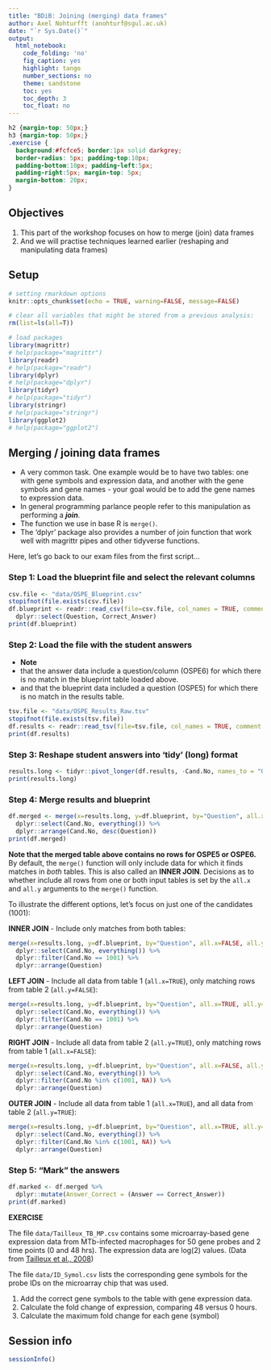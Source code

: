 ```yaml
---
title: "BDiB: Joining (merging) data frames"
author: Axel Nohturfft (anohturf@sgul.ac.uk)
date: "`r Sys.Date()`"
output:
  html_notebook:
    code_folding: 'no'
    fig_caption: yes
    highlight: tango
    number_sections: no
    theme: sandstone
    toc: yes
    toc_depth: 3
    toc_float: no
---
```


```css
h2 {margin-top: 50px;}
h3 {margin-top: 50px;}
.exercise {
  background:#fcfce5; border:1px solid darkgrey;
  border-radius: 5px; padding-top:10px;
  padding-bottom:10px; padding-left:5px;
  padding-right:5px; margin-top: 5px;
  margin-bottom: 20px;
}
```

## Objectives  

(1) This part of the workshop focuses on how to merge (join) data frames  
(2) And we will practise techniques learned earlier (reshaping and manipulating data frames)  

## Setup  
```r
# setting rmarkdown options
knitr::opts_chunk$set(echo = TRUE, warning=FALSE, message=FALSE)
```

```r
# clear all variables that might be stored from a previous analysis:
rm(list=ls(all=T))
```

```r
# load packages
library(magrittr)
# help(package="magrittr")
library(readr)
# help(package="readr")
library(dplyr)
# help(package="dplyr")
library(tidyr)
# help(package="tidyr")
library(stringr)
# help(package="stringr")
library(ggplot2)
# help(package="ggplot2")
```

## Merging / joining data frames  

* A very common task. One example would be to have two tables: one with gene symbols and expression data, and another with the gene symbols and gene names - your goal would be to add the gene names to expression data.  
* In general programming parlance people refer to this manipulation as performing a _**join**_.  
* The function we use in base R is `merge()`.  
* The 'dplyr' package also provides a number of join function that work well with magrittr pipes and other tidyverse functions.  

Here, let's go back to our exam files from the first script...  

### Step 1: Load the blueprint file and select the relevant columns  
```r
csv.file <- "data/OSPE_Blueprint.csv"
stopifnot(file.exists(csv.file))
df.blueprint <- readr::read_csv(file=csv.file, col_names = TRUE, comment = "#") %>% 
  dplyr::select(Question, Correct_Answer)
print(df.blueprint)
```

### Step 2: Load the file with the student answers  

* __Note__  
* that the answer data include a question/column (OSPE6) for which there is no match in the blueprint table loaded above.  
* and that the blueprint data included a question (OSPE5) for which there is no match in the results table.  

```r
tsv.file <- "data/OSPE_Results_Raw.tsv"
stopifnot(file.exists(tsv.file))
df.results <- readr::read_tsv(file=tsv.file, col_names = TRUE, comment = "#")
print(df.results)
```

### Step 3: Reshape student answers into 'tidy' (long) format  
```r
results.long <- tidyr::pivot_longer(df.results, -Cand.No, names_to = "Question", values_to = "Answer")
print(results.long)
```

### Step 4: Merge results and blueprint  
```r
df.merged <- merge(x=results.long, y=df.blueprint, by="Question", all.x=FALSE, all.y=FALSE) %>% 
  dplyr::select(Cand.No, everything()) %>% 
  dplyr::arrange(Cand.No, desc(Question))
print(df.merged)
```

**Note that the merged table above contains no rows for OSPE5 or OSPE6.** By default, the `merge()` function will only include data for which it finds matches in *both* tables. This is also called an **INNER JOIN**. Decisions as to whether include all rows from one or both input tables is set by the `all.x` and `all.y` arguments to the `merge()` function.  

To illustrate the different options, let's focus on just one of the candidates (1001):  

**INNER JOIN** - Include only matches from both tables:
```r
merge(x=results.long, y=df.blueprint, by="Question", all.x=FALSE, all.y=FALSE) %>% 
  dplyr::select(Cand.No, everything()) %>% 
  dplyr::filter(Cand.No == 1001) %>% 
  dplyr::arrange(Question)
```

**LEFT JOIN** - Include all data from table 1 (`all.x=TRUE`), only matching rows from table 2 (`all.y=FALSE`):
```r
merge(x=results.long, y=df.blueprint, by="Question", all.x=TRUE, all.y=FALSE) %>% 
  dplyr::select(Cand.No, everything()) %>% 
  dplyr::filter(Cand.No == 1001) %>% 
  dplyr::arrange(Question)
```

**RIGHT JOIN** - Include all data from table 2 (`all.y=TRUE`), only matching rows from table 1 (`all.x=FALSE`):
```r
merge(x=results.long, y=df.blueprint, by="Question", all.x=FALSE, all.y=TRUE) %>% 
  dplyr::select(Cand.No, everything()) %>% 
  dplyr::filter(Cand.No %in% c(1001, NA)) %>%
  dplyr::arrange(Question)
```

**OUTER JOIN** - Include all data from table 1 (`all.x=TRUE`), and all data from table 2 (`all.y=TRUE`):
```r
merge(x=results.long, y=df.blueprint, by="Question", all.x=TRUE, all.y=TRUE) %>% 
  dplyr::select(Cand.No, everything()) %>% 
  dplyr::filter(Cand.No %in% c(1001, NA)) %>%
  dplyr::arrange(Question)
```

### Step 5: "Mark" the answers  
```r
df.marked <- df.merged %>% 
  dplyr::mutate(Answer_Correct = (Answer == Correct_Answer))
print(df.marked)
```


:::{.exercise}
**EXERCISE**  

The file `data/Tailleux_TB_MP.csv` contains some microarray-based gene expression data from MTb-infected macrophages for 50 gene probes and 2 time points (0 and 48 hrs). The expression data are log(2) values. (Data from [Tailleux et al., 2008](https://journals.plos.org/plosone/article?id=10.1371/journal.pone.0001403))

The file `data/ID_Symol.csv` lists the corresponding gene symbols for the probe IDs on the microarray chip that was used.

(1) Add the correct gene symbols to the table with gene expression data.  
(2) Calculate the fold change of expression, comparing 48 versus 0 hours.  
(3) Calculate the maximum fold change for each gene (symbol)  
:::


## Session info  
```r
sessionInfo()
```


